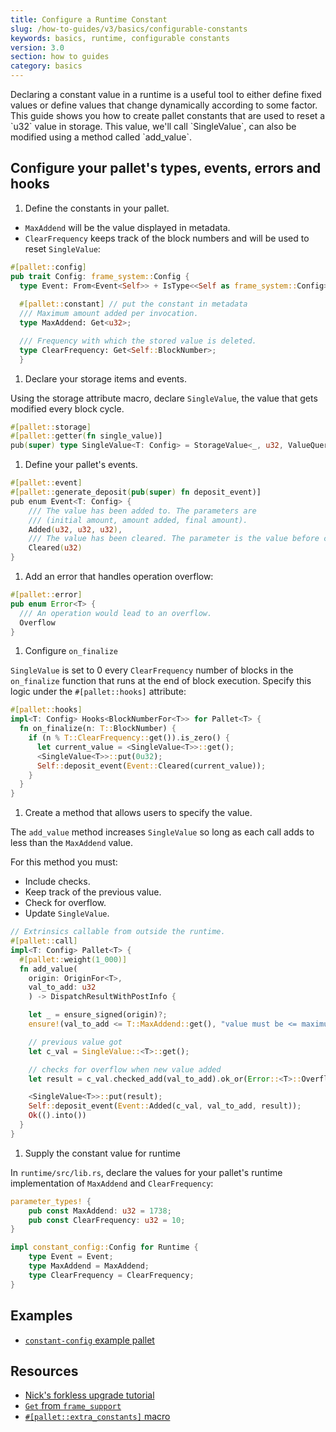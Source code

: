 ```yaml
---
title: Configure a Runtime Constant
slug: /how-to-guides/v3/basics/configurable-constants
keywords: basics, runtime, configurable constants
version: 3.0 
section: how to guides
category: basics
---
```


Declaring a constant value in a runtime is a useful tool to either define fixed values or define values that change dynamically according to some factor. This guide shows you how to create pallet constants that are used to reset a \`u32\` value in storage. This value, we'll call \`SingleValue\`, can also be modified using a method called \`add_value\`.

## Configure your pallet's types, events, errors and hooks

1. Define the constants in your pallet.

  - `MaxAddend` will be the value displayed in metadata.
  - `ClearFrequency` keeps track of the block numbers and will
    be used to reset `SingleValue`:

  ```rust
  #[pallet::config]
  pub trait Config: frame_system::Config {
    type Event: From<Event<Self>> + IsType<<Self as frame_system::Config>::Event>;
    
    #[pallet::constant] // put the constant in metadata
    /// Maximum amount added per invocation.
    type MaxAddend: Get<u32>;

    /// Frequency with which the stored value is deleted.
    type ClearFrequency: Get<Self::BlockNumber>;
    }
  ```

1. Declare your storage items and events.

  Using the storage attribute macro, declare `SingleValue`, the value that gets modified every block cycle.

  ```rust
  #[pallet::storage]
  #[pallet::getter(fn single_value)]
  pub(super) type SingleValue<T: Config> = StorageValue<_, u32, ValueQuery>;
  ```

1. Define your pallet's events.

  ```rust
  #[pallet::event]
  #[pallet::generate_deposit(pub(super) fn deposit_event)]
  pub enum Event<T: Config> {
      /// The value has been added to. The parameters are
      /// (initial amount, amount added, final amount).
      Added(u32, u32, u32),
      /// The value has been cleared. The parameter is the value before clearing.
      Cleared(u32)
  }
  ```

1. Add an error that handles operation overflow:

  ```rust
  #[pallet::error]
  pub enum Error<T> {
    /// An operation would lead to an overflow.
    Overflow
  }
  ```

1. Configure `on_finalize`

  `SingleValue` is set to 0 every `ClearFrequency` number of blocks in the `on_finalize` function that
  runs at the end of block execution. Specify this logic under the `#[pallet::hooks]` attribute:

  ```rust
  #[pallet::hooks]
  impl<T: Config> Hooks<BlockNumberFor<T>> for Pallet<T> {
    fn on_finalize(n: T::BlockNumber) {
      if (n % T::ClearFrequency::get()).is_zero() {
        let current_value = <SingleValue<T>>::get();
        <SingleValue<T>>::put(0u32);
        Self::deposit_event(Event::Cleared(current_value));
      }
    }
  }
  ```

1. Create a method that allows users to specify the value.

  The `add_value` method increases `SingleValue` so long as each call adds to less than the `MaxAddend` value.

  For this method you must:

  - Include checks.
  - Keep track of the previous value.
  - Check for overflow.
  - Update `SingleValue`.

  ```rust
  // Extrinsics callable from outside the runtime.
  #[pallet::call]
  impl<T: Config> Pallet<T> {
    #[pallet::weight(1_000)]
    fn add_value(
      origin: OriginFor<T>,
      val_to_add: u32
      ) -> DispatchResultWithPostInfo {

      let _ = ensure_signed(origin)?;
      ensure!(val_to_add <= T::MaxAddend::get(), "value must be <= maximum add amount constant");

      // previous value got
      let c_val = SingleValue::<T>::get();

      // checks for overflow when new value added
      let result = c_val.checked_add(val_to_add).ok_or(Error::<T>::Overflow)?;

      <SingleValue<T>>::put(result);
      Self::deposit_event(Event::Added(c_val, val_to_add, result));
      Ok(().into())
    }
  }
  ```

1. Supply the constant value for runtime

  In `runtime/src/lib.rs`, declare the values for your pallet's runtime implementation of `MaxAddend` and `ClearFrequency`:

  ```rust
  parameter_types! {
      pub const MaxAddend: u32 = 1738;
      pub const ClearFrequency: u32 = 10;
  }

  impl constant_config::Config for Runtime {
      type Event = Event;
      type MaxAddend = MaxAddend;
      type ClearFrequency = ClearFrequency;
  }
  ```

## Examples

- [`constant-config` example pallet](https://github.com/substrate-developer-hub/substrate-how-to-guides/blob/main/example-code/template-node/pallets/configurable-constant/src/lib.rs)

## Resources

- [Nick's forkless upgrade tutorial](/tutorials/v3/forkless-upgrades)
- [`Get` from `frame_support`][get-trait-rustdocs]
- [`#[pallet::extra_constants]` macro][extra-constants-rustdocs]

[get-trait-rustdocs]: /rustdocs/latest/frame_support/traits/trait.Get.html
[extra-constants-rustdocs]: /rustdocs/latest/frame_support/attr.pallet.html#extra-constants-palletextra_constants-optional
